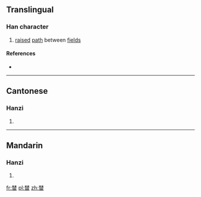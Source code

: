 ==Translingual==

===Han character===
{{Han char|rn=75|rad=木|as=09|sn=13|four=44609|canj=DDW,XDDW|ids=⿱林田}}

# [[raise]]d [[path]] between [[field]]s

====References====
* {{Han ref|kx=0542.191|hdz=21244.060|uh=6983|ud=27011|bh=DEC6|bd=57030}}

----

==Cantonese==

===Hanzi===
{{yue-hanzi|jyut=[[dam4]], [[tam4]]|y=dam4, tam4}}

# {{defn|lang=yue|sort=木09}}

----

==Mandarin==

===Hanzi===
{{cmn-hanzi|pin=[[fú]] ([[fu2]]), [[tán]] ([[tan2]])|wg=fu<sup>2</sup>, t'an<sup>2</sup>}}

# {{defn|lang=cmn|sort=木09}}

[[fr:榃]]
[[pl:榃]]
[[zh:榃]]